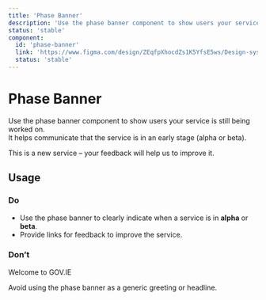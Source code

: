 ```yaml
---
title: 'Phase Banner'
description: 'Use the phase banner component to show users your service is still being worked on.'
status: 'stable'
component:
  id: 'phase-banner'
  link: 'https://www.figma.com/design/ZEqfpXhocdZs1K5YfsE5ws/Design-system?node-id=8640-57605&m=dev'
  status: 'stable'
---
```


# Phase Banner

Use the phase banner component to show users your service is still being worked on.  
It helps communicate that the service is in an early stage (alpha or beta).

<Section current="design">

<ComponentContainer>
  <PhaseBanner level="alpha">
    This is a new service – your <Link href="/">feedback</Link> will help us to
    improve it.
  </PhaseBanner>
</ComponentContainer>

<FigmaPreviewButton href="https://www.figma.com/design/ZEqfpXhocdZs1K5YfsE5ws/Design-system?node-id=8640-57605&m=dev" />

## Usage

### Do

- Use the phase banner to clearly indicate when a service is in **alpha** or **beta**.
- Provide links for feedback to improve the service.

### Don’t

<ComponentContainer>
  <PhaseBanner level="alpha">Welcome to GOV.IE</PhaseBanner>
</ComponentContainer>

Avoid using the phase banner as a generic greeting or headline.

</Section>
